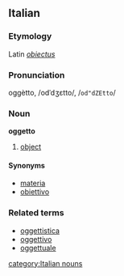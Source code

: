 ==Italian==
===Etymology===
Latin ''[[obiectus]]''
===Pronunciation===
oggètto, /odˈdʒɛtto/, /<tt>od"dZEtto</tt>/
===Noun===
'''oggetto'''

# [[object]]

====Synonyms====
*[[materia]]
*[[obiettivo]]

===Related terms===
*[[oggettistica]]
*[[oggettivo]]
*[[oggettuale]]
[[category:Italian nouns]]